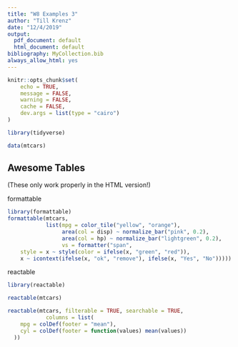 ```yaml
---
title: "W8 Examples 3"
author: "Till Krenz"
date: "12/4/2019"
output:
  pdf_document: default
  html_document: default
bibliography: MyCollection.bib
always_allow_html: yes
---
```


```r
knitr::opts_chunk$set(
	echo = TRUE,
	message = FALSE,
	warning = FALSE,
	cache = FALSE,
	dev.args = list(type = "cairo")
)
```

```r
library(tidyverse)
```


```r
data(mtcars)
```


## Awesome Tables

(These only work properly in the HTML version!)

formattable

```r
library(formattable)
formattable(mtcars,
            list(mpg = color_tile("yellow", "orange"),
                 area(col = disp) ~ normalize_bar("pink", 0.2),
                 area(col = hp) ~ normalize_bar("lightgreen", 0.2),
                 vs = formatter("span",
    style = x ~ style(color = ifelse(x, "green", "red")),
    x ~ icontext(ifelse(x, "ok", "remove"), ifelse(x, "Yes", "No")))))
```

reactable

```r
library(reactable)

reactable(mtcars)
```

```r
reactable(mtcars, filterable = TRUE, searchable = TRUE,
            columns = list(
    mpg = colDef(footer = "mean"),
    cyl = colDef(footer = function(values) mean(values))
  ))
```

